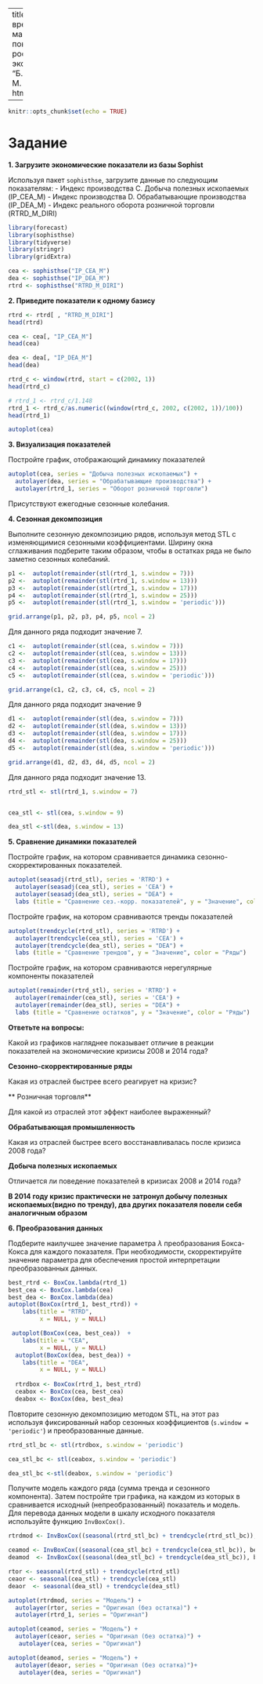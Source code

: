 
---
title: "Исследование временных рядов макроэкономических показателей российской экономики"
author: "Б. Романов, Д.Пак, М. Вотякова"
output: html_document 
   
---

```r
knitr::opts_chunk$set(echo = TRUE)
```

# Задание


**1. Загрузите экономические показатели из базы Sophist**

Используя пакет `sophisthse`, загрузите данные по следующим показателям:
 - Индекс производства С. Добыча полезных ископаемых (IP_CEA_M)
 - Индекс производства D. Обрабатывающие производства (IP_DEA_M) 
 - Индекс реального оборота розничной торговли (RTRD_M_DIRI)
 
```r
library(forecast)
library(sophisthse)
library(tidyverse)
library(stringr)
library(gridExtra)

```

```r
cea <- sophisthse("IP_CEA_M")
dea <- sophisthse("IP_DEA_M")
rtrd <- sophisthse("RTRD_M_DIRI")
```



 
**2. Приведите показатели к одному базису**


```r
rtrd <- rtrd[ , "RTRD_M_DIRI"]
head(rtrd)

cea <- cea[, "IP_CEA_M"]
head(cea)

dea <- dea[, "IP_DEA_M"]
head(dea)
```

```r
rtrd_c <- window(rtrd, start = c(2002, 1))
head(rtrd_c)
```


```r
# rtrd_1 <- rtrd_c/1.148
rtrd_1 <- rtrd_c/as.numeric((window(rtrd_c, 2002, c(2002, 1))/100))
head(rtrd_1)

```

```r
autoplot(cea)
```



**3. Визуализация показателей**

Постройте график, отображающий динамику показателей

```r
autoplot(cea, series = "Добыча полезных ископаемых") +
  autolayer(dea, series = "Обрабатывающие производства") +
  autolayer(rtrd_1, series = "Оборот розничной торговли") 
```

Присутствуют ежегодные сезонные колебания.

**4. Сезонная декомпозиция**

Выполните сезонную декомпозицию рядов, используя метод STL с изменяющимися сезонными коэффициентами. Ширину окна сглаживания подберите таким образом, чтобы в остатках ряда не было заметно сезонных колебаний.



```r

p1 <-  autoplot(remainder(stl(rtrd_1, s.window = 7)))
p2 <-  autoplot(remainder(stl(rtrd_1, s.window = 13)))
p3 <-  autoplot(remainder(stl(rtrd_1, s.window = 17)))
p4 <-  autoplot(remainder(stl(rtrd_1, s.window = 25)))
p5 <-  autoplot(remainder(stl(rtrd_1, s.window = 'periodic')))

grid.arrange(p1, p2, p3, p4, p5, ncol = 2)
```

Для данного ряда подходит значение 7.

```r

c1 <-  autoplot(remainder(stl(cea, s.window = 7)))
c2 <-  autoplot(remainder(stl(cea, s.window = 13)))
c3 <-  autoplot(remainder(stl(cea, s.window = 17)))
c4 <-  autoplot(remainder(stl(cea, s.window = 25)))
c5 <-  autoplot(remainder(stl(cea, s.window = 'periodic')))

grid.arrange(c1, c2, c3, c4, c5, ncol = 2)
```

Для данного ряда подходит значение 9 

```r

d1 <-  autoplot(remainder(stl(dea, s.window = 7)))
d2 <-  autoplot(remainder(stl(dea, s.window = 13)))
d3 <-  autoplot(remainder(stl(dea, s.window = 17)))
d4 <-  autoplot(remainder(stl(dea, s.window = 25)))
d5 <-  autoplot(remainder(stl(dea, s.window = 'periodic')))

grid.arrange(d1, d2, d3, d4, d5, ncol = 2)
```

Для данного ряда подходит значение 13.

```r
rtrd_stl <- stl(rtrd_1, s.window = 7)


cea_stl <- stl(cea, s.window = 9)

dea_stl <-stl(dea, s.window = 13)
```



**5. Сравнение динамики показателей**

Постройте график, на котором сравнивается динамика сезонно-скорректированных показателей.

```r
autoplot(seasadj(rtrd_stl), series = 'RTRD') +
  autolayer(seasadj(cea_stl), series = 'CEA') +
  autolayer(seasadj(dea_stl), series = "DEA") +
  labs (title = "Сравнение сез.-корр. показателей", y = "Значение", color = "Ряды")

```


Постройте график, на котором сравниваются тренды показателей

```r
autoplot(trendcycle(rtrd_stl), series = 'RTRD') +
  autolayer(trendcycle(cea_stl), series = 'CEA') +
  autolayer(trendcycle(dea_stl), series = "DEA") +
  labs (title = "Сравнение трендов", y = "Значение", color = "Ряды")

```


Постройте график, на котором сравниваются нерегулярные компоненты показателей

```r
autoplot(remainder(rtrd_stl), series = 'RTRD') +
  autolayer(remainder(cea_stl), series = 'CEA') +
  autolayer(remainder(dea_stl), series = "DEA") +
  labs (title = "Сравнение остатков", y = "Значение", color = "Ряды")
```

**Ответьте на вопросы:**

Какой из графиков нагляднее показывает отличие в реакции показателей на экономические кризисы 2008 и 2014 года?

**Сезонно-скорректированные ряды**

Какая из отраслей быстрее всего реагирует на кризис?   

** Розничная торговля**

Для какой из отраслей этот эффект наиболее выраженный?

**Обрабатывающая промышленность** 

Какая из отраслей быстрее всего восстанавливалась после кризиса 2008 года?  

**Добыча полезных ископаемых**

Отличается ли поведение показателей в кризисах 2008 и 2014 года?  

**В 2014 году кризис практически не затронул добычу полезных ископаемых(видно по тренду), два других показателя повели себя аналогичным образом**

**6. Преобразования данных**

Подберите наилучшее значение параметра $\lambda$ преобразования Бокса-Кокса для каждого показателя. При необходимости, скорректируйте значение параметра для обеспечения простой интерпретации преобразованных данных.

```r
best_rtrd <- BoxCox.lambda(rtrd_1)
best_cea <- BoxCox.lambda(cea)
best_dea <- BoxCox.lambda(dea)
autoplot(BoxCox(rtrd_1, best_rtrd)) + 
    labs(title = "RTRD",
         x = NULL, y = NULL)

 autoplot(BoxCox(cea, best_cea))  + 
    labs(title = "CEA",
         x = NULL, y = NULL)
  autoplot(BoxCox(dea, best_dea)) +
    labs(title = "DEA",
         x = NULL, y = NULL)
  
  rtrdbox <- BoxCox(rtrd_1, best_rtrd)
  ceabox <- BoxCox(cea, best_cea)
  deabox <- BoxCox(dea, best_dea)

```



Повторите сезонную декомпозицию методом STL, на этот раз используя фиксированный набор сезонных коэффициентов (`s.window = 'periodic'`) и преобразованные данные.


```r
rtrd_stl_bc <- stl(rtrdbox, s.window = 'periodic')

cea_stl_bc <- stl(ceabox, s.window = 'periodic')

dea_stl_bc <-stl(deabox, s.window = 'periodic')


```


Получите модель каждого ряда (сумма тренда и сезонного компонента). Затем постройте три графика, на каждом из которых в сравнивается исходный (непреобразованный) показатель и модель. Для перевода данных модели в шкалу исходного показателя используйте функцию `InvBoxCox()`.

```r
rtrdmod <- InvBoxCox((seasonal(rtrd_stl_bc) + trendcycle(rtrd_stl_bc)), best_rtrd)

ceamod <- InvBoxCox((seasonal(cea_stl_bc) + trendcycle(cea_stl_bc)), best_cea)
deamod  <- InvBoxCox((seasonal(dea_stl_bc) + trendcycle(dea_stl_bc)), best_dea)

rtor <- seasonal(rtrd_stl) + trendcycle(rtrd_stl)
ceaor <- seasonal(cea_stl) + trendcycle(cea_stl)
deaor  <- seasonal(dea_stl) + trendcycle(dea_stl)

autoplot(rtrdmod, series = "Модель") +
  autolayer(rtor, series = "Оригинал (без остатка)") +
  autolayer(rtrd_1, series = "Оригинал")

autoplot(ceamod, series = "Модель") +
  autolayer(ceaor, series = "Оригинал (без остатка)") +
   autolayer(cea, series = "Оригинал")

autoplot(deamod, series = "Модель") +
  autolayer(deaor, series = "Оригинал (без остатка)")+
   autolayer(dea, series = "Оригинал")

```

